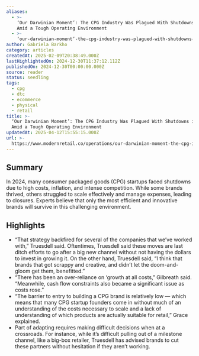 ```yaml
---
aliases:
  - >-
    ‘Our Darwinian Moment’: The CPG Industry Was Plagued With Shutdowns in 2024
    Amid a Tough Operating Environment
  - >-
    ‘our-darwinian-moment’-the-cpg-industry-was-plagued-with-shutdowns-in-2024-amid-a-tough-operating-environment
author: Gabriela Barkho
category: articles
createdAt: 2025-02-09T20:38:49.000Z
lastHighlightedOn: 2024-12-30T11:37:12.112Z
publishedOn: 2024-12-30T00:00:00.000Z
source: reader
status: seedling
tags:
  - cpg
  - dtc
  - ecommerce
  - physical
  - retail
title: >-
  ‘Our Darwinian Moment’: The CPG Industry Was Plagued With Shutdowns in 2024
  Amid a Tough Operating Environment
updatedAt: 2025-04-12T15:55:15.000Z
url: >-
  https://www.modernretail.co/operations/our-darwinian-moment-the-cpg-industry-was-plagued-with-shutdowns-in-2024-amid-a-tough-operating-environment/?utm_campaign=mrdis&utm_medium=email&utm_source=mrdaily&utm_content=123024
---
```

## Summary

In 2024, many consumer packaged goods (CPG) startups faced shutdowns due to high costs, inflation, and intense competition. While some brands thrived, others struggled to scale effectively and manage expenses, leading to closures. Experts believe that only the most efficient and innovative brands will survive in this challenging environment.

## Highlights

- “That strategy backfired for several of the companies that we’ve worked with,” Truesdell said. Oftentimes, Truesdell said these moves are last ditch efforts to go after a big new channel without not having the dollars to invest in growing it. On the other hand, Truesdell said, “I think that brands that got scrappy and creative, and didn’t let the doom-and-gloom get them, benefitted.”
- “There has been an over-reliance on ‘growth at all costs,” Gilbreath said. “Meanwhile, cash flow constraints also became a significant issue as costs rose.”
- “The barrier to entry to building a CPG brand is relatively low — which means that many CPG startup founders come in without much of an understanding of the costs necessary to scale and a lack of understanding of which products are actually suitable for retail,” Grace explained.
- Part of adapting requires making difficult decisions when at a crossroads. For instance, while it’s difficult pulling out of a milestone channel, like a big-box retailer, Truesdell has advised brands to cut these partners without hesitation if they aren’t working.
